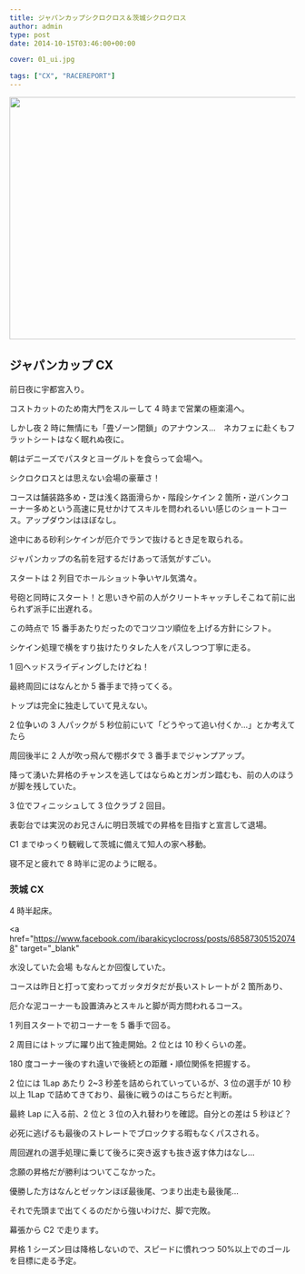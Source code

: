 ---
title: ジャパンカップシクロクロス＆茨城シクロクロス
author: admin
type: post
date: 2014-10-15T03:46:00+00:00

cover: 01_ui.jpg

tags: ["CX", "RACEREPORT"]
---

<img border="0" height="426" src="./01_ui.jpg" width="640" />

## ジャパンカップ CX

前日夜に宇都宮入り。

コストカットのため南大門をスルーして 4 時まで営業の極楽湯へ。

しかし夜 2 時に無情にも「畳ゾーン閉鎖」のアナウンス…　ネカフェに赴くもフラットシートはなく眠れぬ夜に。

朝はデニーズでパスタとヨーグルトを食らって会場へ。

シクロクロスとは思えない会場の豪華さ！

コースは舗装路多め・芝は浅く路面滑らか・階段シケイン 2 箇所・逆バンクコーナー多めという高速に見せかけてスキルを問われるいい感じのショートコース。アップダウンはほぼなし。

途中にある砂利シケインが厄介でランで抜けるとき足を取られる。

ジャパンカップの名前を冠するだけあって活気がすごい。

スタートは 2 列目でホールショット争いヤル気満々。

号砲と同時にスタート！と思いきや前の人がクリートキャッチしそこねて前に出られず派手に出遅れる。

この時点で 15 番手あたりだったのでコツコツ順位を上げる方針にシフト。

シケイン処理で横をすり抜けたりタレた人をパスしつつ丁寧に走る。

1 回ヘッドスライディングしたけどね！

最終周回にはなんとか 5 番手まで持ってくる。

トップは完全に独走していて見えない。

2 位争いの 3 人パックが 5 秒位前にいて「どうやって追い付くか…」とか考えてたら

周回後半に 2 人が吹っ飛んで棚ボタで 3 番手までジャンプアップ。

降って湧いた昇格のチャンスを逃してはならぬとガンガン踏むも、前の人のほうが脚を残していた。

3 位でフィニッシュして 3 位クラブ 2 回目。

表彰台では実況のお兄さんに明日茨城での昇格を目指すと宣言して退場。

C1 までゆっくり観戦して茨城に備えて知人の家へ移動。

寝不足と疲れで 8 時半に泥のように眠る。

### 茨城 CX

4 時半起床。

<a
  href="https://www.facebook.com/ibarakicyclocross/posts/685873051520748"
  target="_blank"
>
  水没していた会場
</a>
もなんとか回復していた。

コースは昨日と打って変わってガッタガタだが長いストレートが 2 箇所あり、

厄介な泥コーナーも設置済みとスキルと脚が両方問われるコース。

1 列目スタートで初コーナーを 5 番手で回る。

2 周目にはトップに躍り出て独走開始。2 位とは 10 秒くらいの差。

180 度コーナー後のすれ違いで後続との距離・順位関係を把握する。

2 位には 1Lap あたり 2~3 秒差を詰められていっているが、3 位の選手が 10 秒以上 1Lap で詰めてきており、最後に戦うのはこちらだと判断。

最終 Lap に入る前、2 位と 3 位の入れ替わりを確認。自分との差は 5 秒ほど？

必死に逃げるも最後のストレートでブロックする暇もなくパスされる。

周回遅れの選手処理に乗じて後ろに突き返すも抜き返す体力はなし…

念願の昇格だが勝利はついてこなかった。

優勝した方はなんとゼッケンほぼ最後尾、つまり出走も最後尾…

それで先頭まで出てくるのだから強いわけだ、脚で完敗。

幕張から C2 で走ります。

昇格 1 シーズン目は降格しないので、スピードに慣れつつ 50%以上でのゴールを目標に走る予定。

<LinkBox isAmazonLink url="https://www.amazon.co.jp/dp/B00QHS8BQE/" />
